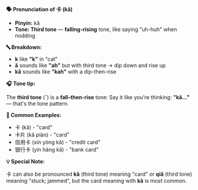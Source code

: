 **🗣️ Pronunciation of 卡 (kǎ)**

- **Pinyin:** kǎ
- **Tone: Third tone** — **falling-rising** tone, like saying "uh-huh" when nodding

**🔤 Breakdown:**

- **k** like **"k"** in "cat"
- **ǎ** sounds like **"ah"** but with third tone → dip down and rise up
- **kǎ** sounds like **"kah"** with a dip-then-rise

**🎧 Tone tip:**

The **third tone** (ˇ) is a **fall–then-rise** tone: Say it like you're thinking: **"kǎ..."** —
that's the tone pattern.

**📝 Common Examples:**

- 卡 (kǎ) - "card"
- 卡片 (kǎ piàn) - "card"
- 信用卡 (xìn yòng kǎ) - "credit card"
- 银行卡 (yín háng kǎ) - "bank card"

**💡 Special Note:**

卡 can also be pronounced **kǎ** (third tone) meaning "card" or **qiǎ** (third tone) meaning "stuck;
jammed", but the card meaning with **kǎ** is most common.
